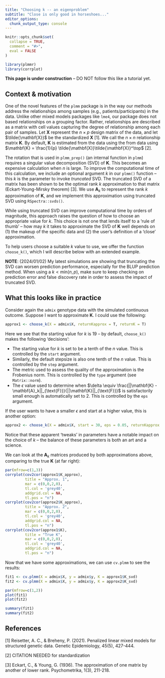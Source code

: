 ```yaml
---
title: "Choosing k -- an eigenproblem"
subtitle: "Close is only good in horseshoes..."
editor_options: 
  chunk_output_type: console
---
```


```r
knitr::opts_chunk$set(
  collapse = TRUE,
  comment = "#>",
  eval = FALSE
)
```

```r
library(plmmr)
library(corrplot)
```

**This page is under construction** -- DO NOT follow this like a tutorial yet.

## Context & motivation

One of the novel features of the `plmm` package is in the way our methods address the relationships among samples (e.g., patients/participants) in the data. Unlike other mixed models packages like `lme4`, our package does not based relationships on a grouping factor. Rather, relationships are described as a matrix with cell values capturing the degree of relationship among each pair of samples. Let $\mathbf{X}$ represent the $n \times p$ design matrix of the data, and let $\tilde{\mathbf{X}}$ be the standardized $\mathbf{X}$ [1]. We call the $n \times n$ relationship matrix $\mathbf{K}$. By default, $\mathbf{K}$ is estimated from the data using the from data using $\mathbf{K} = \frac{1}{p} \tilde{\mathbf{X}}\tilde{\mathbf{X}}^\top$ [2].

The rotation that is used in `plmm_prep()` (an internal function in `plmm`) requires a singular value decomposition (SVD) of $\mathbf{K}$. This becomes an expensive calculation when $n$ is large. To improve the computational time of this calculation, we include an optional argument $k$ in our `plmm()` function -- this $k$ is the parameter to invoke *truncated* SVD. The truncated SVD of a matrix has been shown to be the optimal rank $k$ approximation to that matrix (Eckart-Young-Mirsky theorem) [3]. We use $\mathbf{A}_k$ to represent the rank $k$ approximation of $\mathbf{K}$, and we implement this approximation using truncated SVD using `RSpectra::svds()`.

While using truncated SVD can improve computational time by orders of magnitude, this approach raises the question of how to choose an appropriate value for $k$. This choice is not one that lends itself to a 'rule of thumb' -- how may $k$ it takes to approximate the SVD of $\mathbf{K}$ well depends on (1) the makeup of the specific data and (2) the user's definition of a 'close' approximation.

To help users choose a suitable $k$ value to use, we offer the function `choose_k()`, which I will describe below with an extended example.

**NOTE**: (2024/01/02) My latest simulations are showing that truncating the SVD can worsen prediction performance, especially for the BLUP prediction method. When using a $k < \text{min}(n,p)$, make sure to keep checking on prediction error and false discovery rate in order to assess the impact of truncated SVD. 

## What this looks like in practice

Consider again the `admix` genotype data with the simulated continuous outcome. Suppose I want to approximate $\mathbf{K}$. I could use the following:

```r
approx1 <- choose_k(X = admix$X, returnKapprox = T, returnK = T)
```

Here we see that the starting value for $k$ is 19 -- by default, `choose_k()` makes the following 'decisions':

-   The starting value for $k$ is set to be a tenth of the $n$ value. This is controlled by the `start` argument.
-   Similarly, the default stepsize is also one tenth of the $n$ value. This is controlled by the `step` argument.
-   The metric used to assess the quality of the approximation is the Frobenius norm. This is controlled by the `type` argument (see `Matrix::norm`).
-   The $\epsilon$ value used to determine when $\delta \equiv \frac{||\mathbf{K} - \mathbf{A}_k||_{\text{F}}}{||\mathbf{K}||_{\text{F}}}$ is satisfactorily small enough is automatically set to 2. This is controlled by the `eps` argument.

If the user wants to have a smaller $\epsilon$ and start at a higher value, this is another option:

```r
approx2 <- choose_k(X = admix$X, start = 30, eps = 0.05, returnKapprox = T)
```

Notice that these apparent 'tweaks' in parameters have a notable impact on the choice of $k$ -- the balance of these parameters is both an art and a science.

We can look at the $\mathbf{A}_k$ matrices produced by both approximations above, comparing to the true $\mathbf{K}$ (at far right):

```r
par(mfrow=c(1,3))
corrplot(cov2cor(approx1$K_approx),
         title = "Approx. 1",
         mar = c(0,0,2,0),
         tl.col = 'grey40',
         addgrid.col = NA, 
         tl.pos = "n")
corrplot(cov2cor(approx2$K_approx),
         title = "Approx. 2",
         mar = c(0,0,2,0),
         tl.col = 'grey40',
         addgrid.col = NA, 
         tl.pos = "n")
corrplot(cov2cor(approx1$K),
         title = "True K",
         mar = c(0,0,2,0),
         tl.col = 'grey40',
         addgrid.col = NA, 
         tl.pos = "n")
```

Now that we have some approximations, we can use `cv.plmm` to see the results:

```r
fit1 <- cv.plmm(X = admix$X, y = admix$y, K = approx1$K_svd)
fit2 <- cv.plmm(X = admix$X, y = admix$y, K = approx2$K_svd)

par(mfrow=c(1,2))
plot(fit1)
plot(fit2)
```

```r
summary(fit1)
summary(fit2)
```

## References

[1] Reisetter, A. C., & Breheny, P. (2021). Penalized linear mixed models for structured genetic data. Genetic Epidemiology, 45(5), 427-444.

[2] CITATION NEEDED for standardization

[3] Eckart, C., & Young, G. (1936). The approximation of one matrix by another of lower rank. Psychometrika, 1(3), 211-218.

